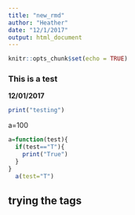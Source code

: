 ```yaml
---
title: "new_rmd"
author: "Heather"
date: "12/1/2017"
output: html_document
---
```


```r
knitr::opts_chunk$set(echo = TRUE)
```

### This is a test
**12/01/2017**
```r
print("testing")

```

a=100

```r
a=function(test){
  if(test=="T"){
    print("True")
  }
}
  a(test="T")

```

## trying the tags